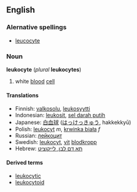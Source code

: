 ==English==
===Alernative spellings===
* [[leucocyte]]

=== Noun ===
'''leukocyte''' (''plural'' '''leukocytes''')

# {{cytology}} white [[blood]] [[cell]]

==== Translations ====
*Finnish: [[valkosolu]], [[leukosyytti]]
*Indonesian: [[leukosit]], [[sel darah putih]]
*Japanese: [[白血球]] ([[はっけっきゅう]], hakkekkyū)
*Polish: [[leukocyt]] ''m'', [[krwinka biała]] ''f''
*Russian: [[лейкоцит]]
*Swedish: [[leukocyt]], [[vit]] [[blodkropp]]
*Hebrew: [[תא דם לבן, לייקוציט]]

====Derived terms====
* [[leukocytic]]
* [[leukocytoid]]